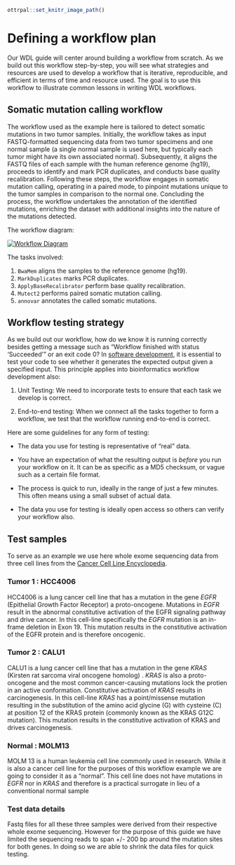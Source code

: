 ```r
ottrpal::set_knitr_image_path()
```

# Defining a workflow plan

Our WDL guide will center around building a workflow from scratch. As we build out this workflow step-by-step, you will see what strategies and resources are used to develop a workflow that is iterative, reproducible, and efficient in terms of time and resource used. The goal is to use this workflow to illustrate common lessons in writing WDL workflows.

## Somatic mutation calling workflow

The workflow used as the example  here is tailored to detect somatic mutations in two tumor samples. Initially, the workflow takes as input FASTQ-formatted sequencing data from two tumor specimens and one normal sample (a single normal sample is used here, but typically each tumor might have its own associated normal). Subsequently, it aligns the FASTQ files of each sample with the human reference genome (hg19), proceeds to identify and mark PCR duplicates, and conducts base quality recalibration. Following these steps, the workflow engages in somatic mutation calling, operating in a paired mode, to pinpoint mutations unique to the tumor samples in comparison to the normal one. Concluding the process, the workflow undertakes the annotation of the identified mutations, enriching the dataset with additional insights into the nature of the mutations detected.

The workflow diagram:

[![Workflow Diagram](assets/WDL_101_Course.png)](assets/WDL_101_Course.png)


The tasks involved:

1.  `BwaMem` aligns the samples to the reference genome (hg19).
2.  `MarkDuplicates` marks PCR duplicates.
3.  `ApplyBaseRecalibrator` perform base quality recalibration.
4.  `Mutect2` performs paired somatic mutation calling.
5.  `annovar` annotates the called somatic mutations.

## Workflow testing strategy

As we build out our workflow, how do we know it is running correctly besides getting a message such as "Workflow finished with status 'Succeeded'" or an exit code 0? In [software development](https://www.atlassian.com/continuous-delivery/software-testing), it is essential to test your code to see whether it generates the expected output given a specified input. This principle applies into bioinformatics workflow development also:

1.  Unit Testing: We need to incorporate tests to ensure that each task we develop is correct.

2.  End-to-end testing: When we connect all the tasks together to form a workflow, we test that the workflow running end-to-end is correct.

Here are some guidelines for any form of testing:

-   The data you use for testing is representative of "real" data.

-   You have an expectation of what the resulting output is *before* you run your workflow on it. It can be as specific as a MD5 checksum, or vague such as a certain file format.

-   The process is quick to run, ideally in the range of just a few minutes. This often means using a small subset of actual data.

-   The data you use for testing is ideally open access so others can verify your workflow also.


## Test samples 
To serve as an example we use here whole exome sequencing data from three cell lines from the [Cancer Cell Line Encyclopedia](https://pubmed.ncbi.nlm.nih.gov/31068700/). 

### Tumor 1 : HCC4006
HCC4006 is a lung cancer cell line that has a mutation in the gene *EGFR* (Epithelial Growth Factor Receptor) a proto-oncogene. Mutations in *EGFR* result in the abnormal constitutive activation of the EGFR signaling pathway and drive cancer. In this cell-line specifically the *EGFR* mutation is an in-frame deletion in Exon 19. This mutation results in the constitutive activation of the EGFR protein and is therefore oncogenic. 

### Tumor 2 : CALU1
CALU1 is a lung cancer cell line that has a mutation in the gene *KRAS* (Kirsten rat sarcoma viral oncogene homolog) . *KRAS* is also a proto-oncogene and the most common cancer-causing mutations lock the protien in an active conformation. Constitutive activation of *KRAS* results in  carcinogenesis. In this cell-line *KRAS*  has a point/missense mutation resulting in the substitution of the amino acid glycine (G) with cysteine (C) at position 12 of the KRAS protein (commonly known as the KRAS G12C mutation). This mutation results in the constitutive activation of KRAS and drives carcinogenesis. 

### Normal : MOLM13
MOLM 13 is a human leukemia cell line commonly used in research. While it is also a cancer cell line for the purposes of this workflow example we are going to consider it as a "normal". This cell line does not have mutations in *EGFR* nor in *KRAS* and therefore is a practical surrogate in lieu of a conventional normal sample

### Test data details
Fastq files for all these three samples were derived from their respective whole exome sequencing. However for the purpose of this guide we have limited the sequencing reads to span +/- 200 bp around the mutation sites for both genes. In doing so we are able to shrink the data files for quick testing. 

